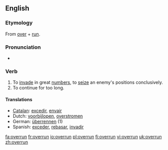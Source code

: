 ==English==

===Etymology===
From [[over]] + [[run]].

===Pronunciation===
*{{IPA|/'ovərʌn/}}

===Verb===
{{en-verb|overruns|overrunning|overran|overrun}}

# To [[invade]] in great [[numbers]], to [[seize]] an enemy's positions conclusively.
# To continue for too long.

====Translations====
*[[Catalan]]: [[excedir]], [[envair]]
*Dutch: [[voorbijlopen]], [[overstromen]]
*German: [[überrennen]] (1)
*Spanish: [[exceder]], [[rebasar]], [[invadir]]

[[fa:overrun]]
[[fr:overrun]]
[[io:overrun]]
[[pl:overrun]]
[[fi:overrun]]
[[vi:overrun]]
[[uk:overrun]]
[[zh:overrun]]